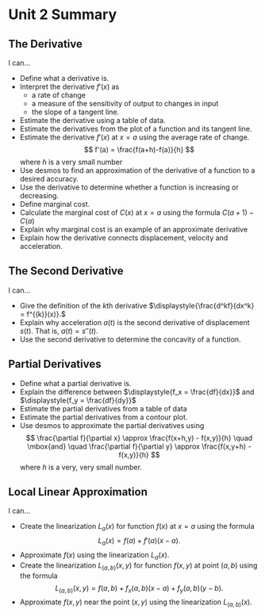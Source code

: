 # Unit 2 Summary

## The Derivative

I can...

-   Define what a derivative is.
-   Interpret the derivative $f'(x)$ as
    -   a rate of change
    -   a measure of the sensitivity of output to changes in input
    -   the slope of a tangent line.
-   Estimate the derivative using a table of data.
-   Estimate the derivatives from the plot of a function and its tangent line.
-   Estimate the derivative $f'(x)$ at $x=a$ using the average rate of change. $$
    f'(a) = \frac{f(a+h)-f(a)}{h}
    $$ where $h$ is a very small number
-   Use desmos to find an approximation of the derivative of a function to a desired accuracy.
-   Use the derivative to determine whether a function is increasing or decreasing.
-   Define marginal cost.
-   Calculate the marginal cost of $C(x)$ at $x=a$ using the formula $C(a+1)-C(a)$
-   Explain why marginal cost is an example of an approximate derivative
-   Explain how the derivative connects displacement, velocity and acceleration.

## The Second Derivative

I can...

-   Give the definition of the $k$th derivative $\displaystyle{\frac{d^kf}{dx^k} = f^{(k)}(x)}.$
-   Explain why acceleration $a(t)$ is the second derivative of displacement $s(t)$. That is, $a(t) = s''(t).$
-   Use the second derivative to determine the concavity of a function.

## Partial Derivatives

-   Define what a partial derivative is.
-   Explain the difference between $\displaystyle{f_x = \frac{df}{dx}}$ and $\displaystyle{f_y = \frac{df}{dy}}$
-   Estimate the partial derivatives from a table of data
-   Estimate the partial derivatives from a contour plot.
-   Use desmos to approximate the partial derivatives using $$
    \frac{\partial f}{\partial x} \approx \frac{f(x+h,y) - f(x,y)}{h} \quad \mbox{and} \quad \frac{\partial f}{\partial y} \approx \frac{f(x,y+h) - f(x,y)}{h}
    $$ where $h$ is a very, very small number.

## Local Linear Approximation

I can...

-   Create the linearization $L_a(x)$ for function $f(x)$ at $x=a$ using the formula $$
    L_a(x) = f(a) + f'(a) (x-a).
    $$
-   Approximate $f(x)$ using the linearization $L_a(x)$.
-   Create the linearization $L_{(a,b)}(x,y)$ for function $f(x,y)$ at point $(a,b)$ using the formula $$
    L_{(a,b)}(x,y) = f(a,b) + f_x(a,b) (x-a) + f_y(a,b) (y-b).
    $$
-   Approximate $f(x,y)$ near the point $(x,y)$ using the linearization $L_{(a,b)}(x)$.
